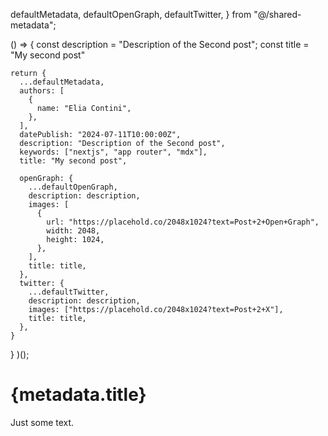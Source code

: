   defaultMetadata,
  defaultOpenGraph,
  defaultTwitter,
} from "@/shared-metadata";

  () => {
    const description = "Description of the Second post";
    const title = "My second post"

    return {
      ...defaultMetadata,
      authors: [
        {
          name: "Elia Contini",
        },
      ],
      datePublish: "2024-07-11T10:00:00Z",
      description: "Description of the Second post",
      keywords: ["nextjs", "app router", "mdx"],
      title: "My second post",

      openGraph: {
        ...defaultOpenGraph,
        description: description,
        images: [
          {
            url: "https://placehold.co/2048x1024?text=Post+2+Open+Graph",
            width: 2048,
            height: 1024,
          },
        ],
        title: title,
      },
      twitter: {
        ...defaultTwitter,
        description: description,
        images: ["https://placehold.co/2048x1024?text=Post+2+X"],
        title: title,
      },
    }
  }
)();

# {metadata.title}

<FormatDate date={metadata.datePublish} />

Just some text.
